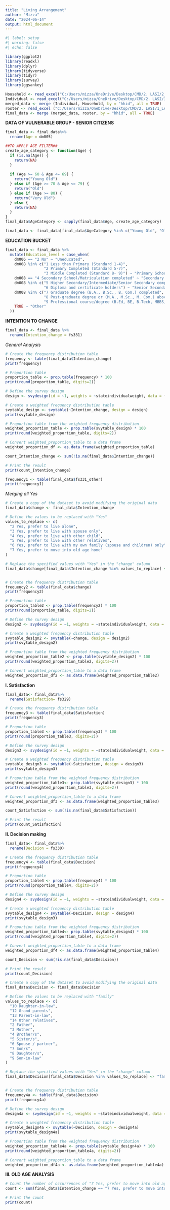 ---
title: "Living Arrangement"
author: "Mizza"
date: "2024-06-14"
output: html_document
---

```{r}
#| label: setup
#| warning: false
#| echo: false

library(ggplot2)
library(readxl)
library(dplyr)
library(tidyverse)
library(tidyr)
library(survey)
library(ggsankey)

Household <- read_excel("C:/Users/mizza/OneDrive/Desktop/CMD/2. LASI/2_LASI_W1_Household_v4 1.xlsx")
Individual <- read_excel("C:/Users/mizza/OneDrive/Desktop/CMD/2. LASI/3_LASI_W1_Individual_data 1.xlsx")
merged_data <- merge (Individual, Household, by = "hhid", all = TRUE)
roster <- read_excel ("C:/Users/mizza/OneDrive/Desktop/CMD/2. LASI/1_LASI_W1_HH_roster 1.xlsx")
final_data <- merge (merged_data, roster, by = "hhid", all = TRUE)
```


**DATA OF VULNERABLE GROUP - SENIOR CITIZENS**

```{r}
final_data <- final_data%>%
  rename(Age = dm005)
```

```{r}

##TO APPLY AGE FILTER##
create_age_category <- function(Age) {
  if (is.na(Age)) {
    return(NA)
  }
  
  if (Age >= 60 & Age <= 69) {
    return("Young Old")
  } else if (Age >= 70 & Age <= 79) {
    return("Old")
  } else if (Age >= 80) {
    return("Very Old")
  } else {
    return(NA) 
  }
}
final_data$AgeCategory <- sapply(final_data$Age, create_age_category)

final_data <- final_data[final_data$AgeCategory %in% c("Young Old", "Old", "Very Old"), ]
```


**EDUCATION BUCKET**

```{r}
final_data <- final_data %>%
  mutate(Education_level = case_when(
    dm006 == "2 No" ~ "Uneducated",
    dm008 %in% c("1 Less than Primary (Standard 1-4)", 
                 "2 Primary Completed (Standard 5-7)", 
                 "3 Middle Completed (Standard 8- 9)") ~ "Primary School",
    dm008 == "4 Secondary School/Matriculation completed" ~ "Secondary School",
    dm008 %in% c("5 Higher Secondary/Intermediate/Senior Secondary completed", 
                 "6 Diploma and certificate holders") ~ "Senior Secondary School",
    dm008 %in% c("7 Graduate degree (B.A., B.Sc., B. Com.) completed", 
                 "8 Post-graduate degree or (M.A., M.Sc., M. Com.) above (M.Phil, Ph.D., Post-Doc) completed", 
                 "9 Professional course/degree (B.Ed, BE, B.Tech, MBBS, BHMS, BAMS, B.Pharm, BCS, BCA, BBA, LLB, BVSc., B. Arch, M.Ed, ME, M.Tech, MD, M.Pharm, MCS, MCA, MBA,LLM, MVSc., M. Arch, MS, CA, CS, CWA)Completed") ~ "Tertiary Education",
    TRUE ~ "Other"
  ))
```


**INTENTION TO CHANGE**

```{r}
final_data <- final_data %>%
  rename(Intention_change = fs331)
```

*General Analysis*
```{r}
# Create the frequency distribution table
frequency <- table(final_data$Intention_change)
print(frequency)

# Proportion table
proportion_table <- prop.table(frequency) * 100  
print(round(proportion_table, digits=2))

# Define the survey design
design <- svydesign(id = ~1, weights = ~stateindividualweight, data = final_data)

# Create a weighted frequency distribution table
svytable_design <- svytable(~Intention_change, design = design)
print(svytable_design)

# Proportion table from the weighted frequency distribution
weighted_proportion_table <- prop.table(svytable_design) * 100  
print(round(weighted_proportion_table, digits=2))

# Convert weighted_proportion_table to a data frame
weighted_proportion_df <- as.data.frame(weighted_proportion_table)

count_Intention_change <- sum(!is.na(final_data$Intention_change))

# Print the result
print(count_Intention_change)
```


```{r}
frequency1 <- table(final_data$fs331_other)
print(frequency1)
```


*Merging all Yes*
```{r}
# Create a copy of the dataset to avoid modifying the original data
final_data$change <- final_data$Intention_change

# Define the values to be replaced with "Yes"
values_to_replace <- c(
  "2 Yes, prefer to live alone",
  "3 Yes, prefer to live with spouse only",
  "4 Yes, prefer to live with other child",
  "5 Yes, prefer to live with other relatives",
  "6 Yes, prefer to live with my own family (spouse and children) only",
  "7 Yes, prefer to move into old age home"
)

# Replace the specified values with "Yes" in the "change" column
final_data$change[final_data$Intention_change %in% values_to_replace] <- "Yes"


# Create the frequency distribution table
frequency2 <- table(final_data$change)
print(frequency2)

# Proportion table
proportion_table2 <- prop.table(frequency2) * 100  
print(round(proportion_table, digits=2))

# Define the survey design
design2 <- svydesign(id = ~1, weights = ~stateindividualweight, data = final_data)

# Create a weighted frequency distribution table
svytable_design2 <- svytable(~change, design = design2)
print(svytable_design2)

# Proportion table from the weighted frequency distribution
weighted_proportion_table2 <- prop.table(svytable_design2) * 100  
print(round(weighted_proportion_table2, digits=2))

# Convert weighted_proportion_table to a data frame
weighted_proportion_df2 <- as.data.frame(weighted_proportion_table2)
```


**I. Satisfaction**

```{r}
final_data<- final_data%>%
  rename(Satisfaction= fs329)
```

```{r}
# Create the frequency distribution table
frequency3 <- table(final_data$Satisfaction)
print(frequency3)

# Proportion table
proportion_table3 <- prop.table(frequency3) * 100  
print(round(proportion_table3, digits=2))

# Define the survey design
design3 <- svydesign(id = ~1, weights = ~stateindividualweight, data = final_data)

# Create a weighted frequency distribution table
svytable_design3 <- svytable(~Satisfaction, design = design3)
print(svytable_design3)

# Proportion table from the weighted frequency distribution
weighted_proportion_table3<- prop.table(svytable_design3) * 100  
print(round(weighted_proportion_table3, digits=2))

# Convert weighted_proportion_table to a data frame
weighted_proportion_df3 <- as.data.frame(weighted_proportion_table3)

count_Satisfaction <- sum(!is.na(final_data$Satisfaction))

# Print the result
print(count_Satisfaction)
```


**II. Decision making**

```{r}
final_data<- final_data%>%
  rename(Decision = fs330)
```

```{r}
# Create the frequency distribution table
frequency4 <- table(final_data$Decision)
print(frequency4)

# Proportion table
proportion_table4 <- prop.table(frequency4) * 100  
print(round(proportion_table4, digits=2))

# Define the survey design
design4 <- svydesign(id = ~1, weights = ~stateindividualweight, data = final_data)

# Create a weighted frequency distribution table
svytable_design4 <- svytable(~Decision, design = design4)
print(svytable_design3)

# Proportion table from the weighted frequency distribution
weighted_proportion_table4<- prop.table(svytable_design4) * 100  
print(round(weighted_proportion_table4, digits=2))

# Convert weighted_proportion_table to a data frame
weighted_proportion_df4 <- as.data.frame(weighted_proportion_table4)

count_Decision <- sum(!is.na(final_data$Decision))

# Print the result
print(count_Decision)
```


```{r}
# Create a copy of the dataset to avoid modifying the original data
final_data$Decision <- final_data$Decision

# Define the values to be replaced with "family"
values_to_replace <- c(
  "10 Daughter-in-law",
  "12 Grand parents",
  "13 Parent-in-law",
  "14 Other relatives",
  "2 Father",
  "3 Mother",
  "4 Brother/s",
  "5 Sister/s",
  "6 Spouse / partner",
  "7 Son/s",
  "8 Daughter/s",
  "9 Son-in-law"
)

# Replace the specified values with "Yes" in the "change" column
final_data$Decision[final_data$Decision %in% values_to_replace] <- "family"


# Create the frequency distribution table
frequency4a <- table(final_data$Decision)
print(frequency4a)

# Define the survey design
design4a <- svydesign(id = ~1, weights = ~stateindividualweight, data = final_data)

# Create a weighted frequency distribution table
svytable_design4a <- svytable(~Decision, design = design4a)
print(svytable_design4a)

# Proportion table from the weighted frequency distribution
weighted_proportion_table4a <- prop.table(svytable_design4a) * 100  
print(round(weighted_proportion_table4a, digits=2))

# Convert weighted_proportion_table to a data frame
weighted_proportion_df4a <- as.data.frame(weighted_proportion_table4a)
```


**III. OLD AGE ANALYSIS**

```{r}
# Count the number of occurrences of "7 Yes, prefer to move into old age home" in the column f2331
count <- sum(final_data$Intention_change == "7 Yes, prefer to move into old age home", na.rm = TRUE)

# Print the count
print(count)

```




